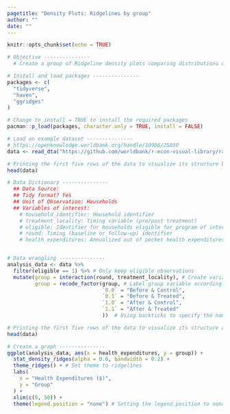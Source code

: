 ```yaml
---
pagetitle: "Density Plots: Ridgelines by group"
author: ""
date: ""
---
```


```r
knitr::opts_chunk$set(echo = TRUE)
```

```r
# Objective ---------------
  # Create a group of Ridgeline density plots comparing distributions of health expenditures by timing and treatment status. 

# Install and load packages ---------------
packages <- c(
  "tidyverse",
  "haven",
  "ggridges"
)

# Change to install = TRUE to install the required packages
pacman::p_load(packages, character.only = TRUE, install = FALSE)

# Load an example dataset ---------------
# https://openknowledge.worldbank.org/handle/10986/25030
data <- read_dta("https://github.com/worldbank/r-econ-visual-library/raw/master/Library/Data/evaluation.dta")

# Printing the first five rows of the data to visualize its structure before data wrangling
head(data)

# Data Dictionary ---------------
  ## Data Source: 
  ## Tidy format? Yes
  ## Unit of Observation: Households
  ## Variables of interest: 
    # household_identifier: Household identifier
    # treatment_locality: Timing variable (pre/post treatment)
    # eligible: Identifier for households eligible for program of interest
    # round: Timing (baseline or follow-up) identifier 
    # health_expenditures: Annualized out of pocket health expenditures 


# Data wrangling ---------------
analysis_data <- data %>%
  filter(eligible == 1) %>% # Only keep eligible observations 
  mutate(group = interaction(round, treatment_locality), # Create variable uniquely identify by round & treatment_locality 
         group = recode_factor(group, # Label group variable accordingly 
                               `0.0` = "Before & Control",
                               `0.1` = "Before & Treated",
                               `1.0` = "After & Control",
                               `1.1` = "After & Treated"
                               ))  # Using backticks to specify the name of observations written in numbers

# Printing the first five rows of the data to visualize its structure after data wrangling
head(data)

# Create a graph ---------------
ggplot(analysis_data, aes(x = health_expenditures, y = group)) +
  stat_density_ridges(alpha = 0.6, bandwidth = 0.2) + 
  theme_ridges() + # Set theme to ridgelines 
  labs(
    x = "Health Expenditures ($)",
    y = "Group"
  ) +
  xlim(c(0, 50)) +
  theme(legend.position = "none") # Setting the legend.position to none to get rid of the legend

```


